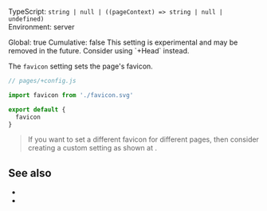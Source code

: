
TypeScript: `string | null | ((pageContext) => string | null | undefined)`  
Environment: server  
<Link href="/config#global">Global</Link>: true  
<Link href="/config#cumulative">Cumulative</Link>: false  

<ProvidedBy noCustomGuide />

<Warning>
  This setting is experimental and may be removed in the future. Consider <Link href="/Head">using `+Head`</Link> instead.
</Warning>

The `favicon` setting sets the page's favicon.

```js
// pages/+config.js

import favicon from './favicon.svg'

export default {
  favicon
}
```

> If you want to set a different favicon for different pages, then consider creating a custom setting as shown at <Link href="/head-tags#custom-settings" />.


## See also

- <Link href="/head-tags" />
- <Link href="/settings#html-shell" doNotInferSectionTitle />
